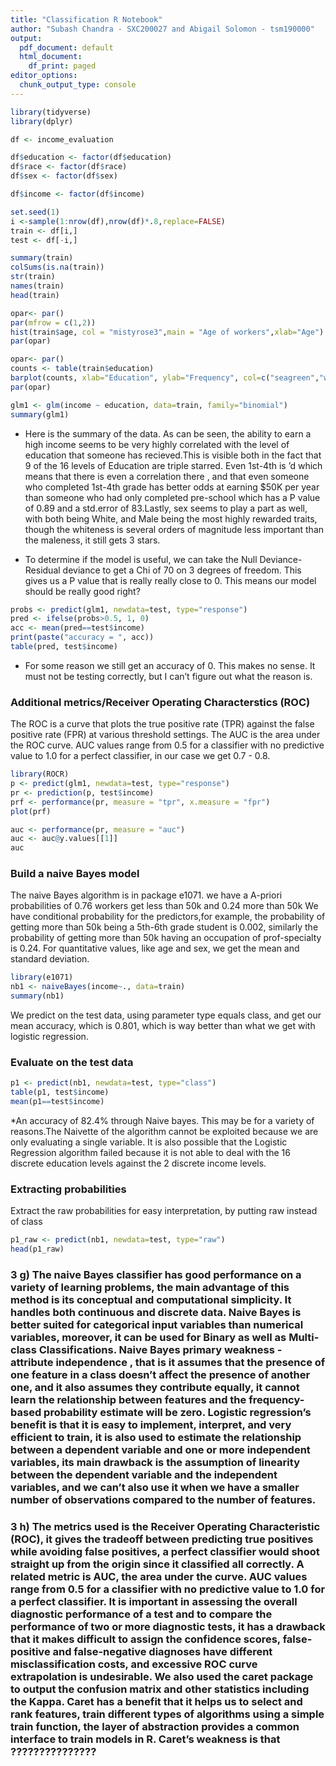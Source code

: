 ```yaml
---
title: "Classification R Notebook"
author: "Subash Chandra - SXC200027 and Abigail Solomon - tsm190000"
output:
  pdf_document: default
  html_document:
    df_print: paged
editor_options:
  chunk_output_type: console
---
```


```r
library(tidyverse)
library(dplyr)
```

```r
df <- income_evaluation

df$education <- factor(df$education)
df$race <- factor(df$race)
df$sex <- factor(df$sex)

df$income <- factor(df$income)

set.seed(1)
i <-sample(1:nrow(df),nrow(df)*.8,replace=FALSE)
train <- df[i,]
test <- df[-i,]
```
```r
summary(train)
colSums(is.na(train))
str(train)
names(train)
head(train)
```

```r
opar<- par()
par(mfrow = c(1,2))
hist(train$age, col = "mistyrose3",main = "Age of workers",xlab="Age")
par(opar)
```
```r
opar<- par()
counts <- table(train$education)
barplot(counts, xlab="Education", ylab="Frequency", col=c("seagreen","wheat","sienna3"))
par(opar)
```
```r
glm1 <- glm(income ~ education, data=train, family="binomial")
summary(glm1)

```
* Here is the summary of the data. As can be seen, the ability to earn a high income seems to be very highly correlated with the level of education that someone has recieved.This is visible both in the fact that 9 of the 16 levels of Education are  triple starred. Even 1st-4th is 'd which means that there is even a correlation there , and that even someone who completed 1st-4th grade has better odds at earning $50K per year than someone who had only completed pre-school which has a P value of 0.89 and a std.error of 83.Lastly, sex seems to play a part as well, with both being White, and Male being the most highly rewarded traits, though the whiteness is several orders of magnitude less important than the maleness, it still gets 3 stars.

* To determine if the model is useful, we can take the Null Deviance-Residual deviance to get a Chi of 70 on 3 degrees of freedom. This gives us a P value that is really really close to 0. This means our model should be really good right?

```r
probs <- predict(glm1, newdata=test, type="response")
pred <- ifelse(probs>0.5, 1, 0)
acc <- mean(pred==test$income)
print(paste("accuracy = ", acc))
table(pred, test$income)
```

* For some reason we still get an accuracy of 0. This makes no sense. It must not be testing correctly, but I can't figure out what the reason is.

### Additional metrics/Receiver Operating Characterstics (ROC)

The ROC is a curve that plots the true positive rate (TPR) against the false positive rate (FPR) at various threshold settings. The AUC is the area under the ROC curve. AUC values range from 0.5 for a
classifier with no predictive value to 1.0 for a perfect classifier, in our case we get 0.7 - 0.8.

```r
library(ROCR)
p <- predict(glm1, newdata=test, type="response")
pr <- prediction(p, test$income)
prf <- performance(pr, measure = "tpr", x.measure = "fpr")
plot(prf)
```

```r
auc <- performance(pr, measure = "auc")
auc <- auc@y.values[[1]]
auc
```

### Build a naive Bayes model

The naive Bayes algorithm is in package e1071.
we have a A-priori probabilities of 0.76 workers get less than 50k and 0.24 more than 50k
We have conditional probability for the predictors,for example, the probability of getting more than 50k being a 5th-6th grade student is 0.002, similarly the probability of getting more than 50k having an occupation of prof-specialty is 0.24.
For quantitative values, like age and sex, we get the mean and standard deviation.

```r
library(e1071)
nb1 <- naiveBayes(income~., data=train)
summary(nb1)
```

We predict on the test data, using parameter type equals class, and get our mean accuracy, which is 0.801, which is way better than what we get with logistic regression.

### Evaluate on the test data

```r
p1 <- predict(nb1, newdata=test, type="class")
table(p1, test$income)
mean(p1==test$income)
```
*An accuracy of 82.4% through Naive bayes. This may be for a variety of reasons.The Naivette of the algorithm cannot be exploited because we are only evaluating a single variable. It is also possible that the Logistic Regression algorithm failed because it is not able to deal with the 16 discrete education levels against the 2 discrete income levels.

### Extracting probabilities

Extract the raw probabilities for easy interpretation, by putting raw instead of class

```r
p1_raw <- predict(nb1, newdata=test, type="raw")
head(p1_raw)
```
### 3 g) The naive Bayes classifier has  good performance on a variety of learning problems, the main advantage of this method is its conceptual and computational simplicity. It handles both continuous and discrete data. Naive Bayes is better suited for categorical input variables than numerical variables, moreover, it  can be used for Binary as well as Multi-class Classifications. Naive Bayes primary weakness - attribute independence , that is it assumes that the presence of one feature in a class doesn’t affect the presence of another one, and it also assumes they contribute equally, it cannot learn the relationship between features and  the frequency-based probability estimate will be zero. Logistic regression’s benefit is that it is easy to implement, interpret, and very efficient to train, it is also used to estimate the relationship between a dependent variable and one or more independent variables, its main drawback is the assumption of linearity between the dependent variable and the independent variables, and we can’t also use it when we have a smaller number of observations compared to the number of features.

### 3 h) The metrics used is the Receiver Operating Characteristic (ROC), it  gives the tradeoff between predicting true positives while avoiding false positives, a perfect classifier would shoot straight up from the origin since it classified all correctly. A related metric is AUC, the area under the curve. AUC values range from 0.5 for a classifier with no predictive value to 1.0 for a perfect classifier. It is important in assessing  the overall diagnostic performance of a test and to compare the performance of two or more diagnostic tests, it has a drawback that it makes difficult to assign the confidence scores, false-positive and false-negative diagnoses have different misclassification costs, and excessive ROC curve extrapolation is undesirable. We also used the caret package to output the confusion matrix and other statistics including the Kappa. Caret has a benefit that it helps us to select and rank  features,  train different types of algorithms using a simple train function, the layer of abstraction provides a common interface to train models in R. Caret’s weakness is that ???????????????
